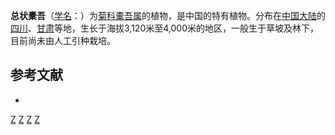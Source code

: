 {{Speciesbox 
| taxon = Ligularia botryodes
| authority = (C. Winkl.) Hand.-Mazz.
}}

'''总状橐吾'''（[[学名|学名]]：{{lang|la|''Ligularia botryodes''}}）为[[菊科|菊科]][[橐吾属|橐吾属]]的植物，是中国的特有植物。分布在[[中国大陆|中国大陆]]的[[四川|四川]]、[[甘肃|甘肃]]等地，生长于海拔3,120米至4,000米的地区，一般生于草坡及林下，目前尚未由人工引种栽培。

== 参考文献 ==
<div class="references-small">
* {{cite web| url =http://www.bioinfo.cn/db05/KmzwSpecies.php?action=view&id=4423| title =总状橐吾| work =《中国高等植物数据库全库》| publisher =中国科学院微生物研究所| author =昆明植物研究所| accessdate =2009-02-25| deadurl =yes| archiveurl =https://web.archive.org/web/20160304235927/http://www.bioinfo.cn/db05/KmzwSpecies.php?action=view&id=4423| archivedate =2016-03-04}}
</div>
{{Taxonbar|from=Q11072787}}

[[Category:橐吾属|Z]]
[[Category:中國特有植物|Z]]
[[Category:四川植物|Z]]
[[Category:甘肃植物|Z]]